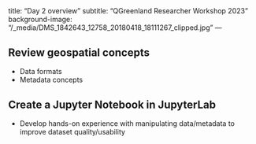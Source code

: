 <!-- vim: set ft=markdown: -->
---
title: "Day 2 overview"
subtitle: "QGreenland Researcher Workshop 2023"
background-image: "/_media/DMS_1842643_12758_20180418_18111267_clipped.jpg"
---

## Review geospatial concepts

* Data formats
* Metadata concepts

## Create a Jupyter Notebook in JupyterLab

* Develop hands-on experience with manipulating data/metadata to improve dataset
  quality/usability
